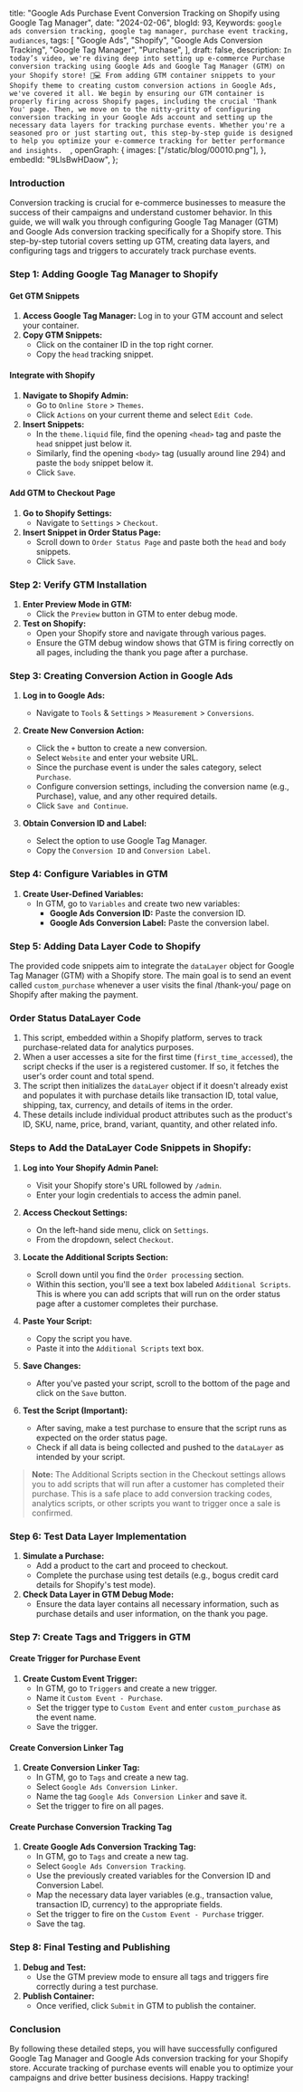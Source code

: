  title:
  "Google Ads Purchase Event Conversion Tracking on Shopify using Google Tag Manager",
 date: "2024-02-06",
 blogId: 93,
 Keywords: `google ads conversion tracking, google tag manager, purchase event tracking, audiances`,
 tags: [
  "Google Ads",
  "Shopify",
  "Google Ads Conversion Tracking",
  "Google Tag Manager",
  "Purchase",
 ],
 draft: false,
 description: `In today’s video, we're diving deep into setting up e-commerce Purchase conversion tracking using Google Ads and Google Tag Manager (GTM) on your Shopify store! 🛒💻 From adding GTM container snippets to your Shopify theme to creating custom conversion actions in Google Ads, we've covered it all. We begin by ensuring our GTM container is properly firing across Shopify pages, including the crucial 'Thank You' page. Then, we move on to the nitty-gritty of configuring conversion tracking in your Google Ads account and setting up the necessary data layers for tracking purchase events. Whether you're a seasoned pro or just starting out, this step-by-step guide is designed to help you optimize your e-commerce tracking for better performance and insights.  `,
 openGraph: {
  images: ["/static/blog/00010.png"],
 },
 embedId: "9LlsBwHDaow",
};

<BlogHeader metadata={metadata} />

### Introduction

Conversion tracking is crucial for e-commerce businesses to measure the success of their campaigns and understand customer behavior. In this guide, we will walk you through configuring Google Tag Manager (GTM) and Google Ads conversion tracking specifically for a Shopify store. This step-by-step tutorial covers setting up GTM, creating data layers, and configuring tags and triggers to accurately track purchase events.

### Step 1: Adding Google Tag Manager to Shopify

#### Get GTM Snippets

1. **Access Google Tag Manager:** Log in to your GTM account and select your container.
2. **Copy GTM Snippets:**
   - Click on the container ID in the top right corner.
   - Copy the `head` tracking snippet.

#### Integrate with Shopify

1. **Navigate to Shopify Admin:**
   - Go to `Online Store` > `Themes`.
   - Click `Actions` on your current theme and select `Edit Code`.
2. **Insert Snippets:**
   - In the `theme.liquid` file, find the opening `<head>` tag and paste the `head` snippet just below it.
   - Similarly, find the opening `<body>` tag (usually around line 294) and paste the `body` snippet below it.
   - Click `Save`.

#### Add GTM to Checkout Page

1. **Go to Shopify Settings:**
   - Navigate to `Settings` > `Checkout`.
2. **Insert Snippet in Order Status Page:**
   - Scroll down to `Order Status Page` and paste both the `head` and `body` snippets.
   - Click `Save`.

### Step 2: Verify GTM Installation

1. **Enter Preview Mode in GTM:**
   - Click the `Preview` button in GTM to enter debug mode.
2. **Test on Shopify:**
   - Open your Shopify store and navigate through various pages.
   - Ensure the GTM debug window shows that GTM is firing correctly on all pages, including the thank you page after a purchase.

### Step 3: Creating Conversion Action in Google Ads

1. **Log in to Google Ads:**
   - Navigate to `Tools` & `Settings` > `Measurement` > `Conversions`.
2. **Create New Conversion Action:**

   - Click the `+` button to create a new conversion.
   - Select `Website` and enter your website URL.
   - Since the purchase event is under the sales category, select `Purchase`.
   - Configure conversion settings, including the conversion name (e.g., Purchase), value, and any other required details.
   - Click `Save and Continue`.

3. **Obtain Conversion ID and Label:**
   - Select the option to use Google Tag Manager.
   - Copy the `Conversion ID` and `Conversion Label`.

### Step 4: Configure Variables in GTM

1. **Create User-Defined Variables:**
   - In GTM, go to `Variables` and create two new variables:
     - **Google Ads Conversion ID:** Paste the conversion ID.
     - **Google Ads Conversion Label:** Paste the conversion label.

### Step 5: Adding Data Layer Code to Shopify

The provided code snippets aim to integrate the `dataLayer` object for Google Tag Manager (GTM) with a Shopify store. The main goal is to send an event called `custom_purchase` whenever a user visits the final /thank-you/ page on Shopify after making the payment.

### Order Status DataLayer Code

1. This script, embedded within a Shopify platform, serves to track purchase-related data for analytics purposes.
2. When a user accesses a site for the first time (`first_time_accessed`), the script checks if the user is a registered customer. If so, it fetches the user's order count and total spend.
3. The script then initializes the `dataLayer` object if it doesn't already exist and populates it with purchase details like transaction ID, total value, shipping, tax, currency, and details of items in the order.
4. These details include individual product attributes such as the product's ID, SKU, name, price, brand, variant, quantity, and other related info.

<DataLayerCode type='purchase' subType='main' />

### Steps to Add the DataLayer Code Snippets in Shopify:

1. **Log into Your Shopify Admin Panel:**

   - Visit your Shopify store's URL followed by `/admin`.
   - Enter your login credentials to access the admin panel.

2. **Access Checkout Settings:**

   - On the left-hand side menu, click on `Settings`.
   - From the dropdown, select `Checkout`.

3. **Locate the Additional Scripts Section:**

   - Scroll down until you find the `Order processing` section.
   - Within this section, you'll see a text box labeled `Additional Scripts`. This is where you can add scripts that will run on the order status page after a customer completes their purchase.

4. **Paste Your Script:**

   - Copy the script you have.
   - Paste it into the `Additional Scripts` text box.

5. **Save Changes:**

   - After you've pasted your script, scroll to the bottom of the page and click on the `Save` button.

6. **Test the Script (Important):**
   - After saving, make a test purchase to ensure that the script runs as expected on the order status page.
   - Check if all data is being collected and pushed to the `dataLayer` as intended by your script.

> **Note:** The Additional Scripts section in the Checkout settings allows you to add scripts that will run after a customer has completed their purchase. This is a safe place to add conversion tracking codes, analytics scripts, or other scripts you want to trigger once a sale is confirmed.

### Step 6: Test Data Layer Implementation

1. **Simulate a Purchase:**
   - Add a product to the cart and proceed to checkout.
   - Complete the purchase using test details (e.g., bogus credit card details for Shopify's test mode).
2. **Check Data Layer in GTM Debug Mode:**
   - Ensure the data layer contains all necessary information, such as purchase details and user information, on the thank you page.

### Step 7: Create Tags and Triggers in GTM

#### Create Trigger for Purchase Event

1. **Create Custom Event Trigger:**
   - In GTM, go to `Triggers` and create a new trigger.
   - Name it `Custom Event - Purchase`.
   - Set the trigger type to `Custom Event` and enter `custom_purchase` as the event name.
   - Save the trigger.

#### Create Conversion Linker Tag

1. **Create Conversion Linker Tag:**
   - In GTM, go to `Tags` and create a new tag.
   - Select `Google Ads Conversion Linker`.
   - Name the tag `Google Ads Conversion Linker` and save it.
   - Set the trigger to fire on all pages.

#### Create Purchase Conversion Tracking Tag

1. **Create Google Ads Conversion Tracking Tag:**
   - In GTM, go to `Tags` and create a new tag.
   - Select `Google Ads Conversion Tracking`.
   - Use the previously created variables for the Conversion ID and Conversion Label.
   - Map the necessary data layer variables (e.g., transaction value, transaction ID, currency) to the appropriate fields.
   - Set the trigger to fire on the `Custom Event - Purchase` trigger.
   - Save the tag.

### Step 8: Final Testing and Publishing

1. **Debug and Test:**
   - Use the GTM preview mode to ensure all tags and triggers fire correctly during a test purchase.
2. **Publish Container:**
   - Once verified, click `Submit` in GTM to publish the container.

### Conclusion

By following these detailed steps, you will have successfully configured Google Tag Manager and Google Ads conversion tracking for your Shopify store. Accurate tracking of purchase events will enable you to optimize your campaigns and drive better business decisions. Happy tracking!
